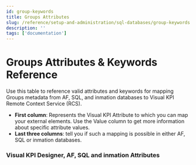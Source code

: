 ```yaml
---
id: group-keywords
title: Groups Attributes
slug: /reference/setup-and-administration/sql-databases/group-keywords
description: ''
tags: ['documentation']
---
```



# Groups Attributes & Keywords Reference

Use this table to reference valid attributes and keywords for mapping Groups metadata from AF, SQL, and inmation databases to Visual KPI Remote Context Service (RCS).

- **First column**: Represents the Visual KPI Attribute to which you can map your external elements. Use the Value column to get more information about specific attribute values.
- **Last three columns**: tell you if such a mapping is possible in either AF, SQL or inmation databases.

### Visual KPI Designer, AF, SQL and inmation Attributes

<JsonToTable jsonData={table} />